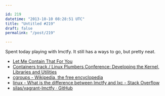 ```yaml
---

id: 219
datetime: "2013-10-10 08:28:51 UTC"
title: "Untitled #219"
draft: false
permalink: "/post/219"

---
```


Spent today playing with lmctfy. It still has a ways to go, but pretty neat. 


* [Let Me Contain That For You](http://www.linuxplumbersconf.org/2013/ocw//system/presentations/1239/original/lmctfy)
* [Containers track / Linux Plumbers Conference: Developing the Kernel, Libraries and Utilities](http://www.linuxplumbersconf.org/2013/ocw/events/LPC2013/tracks/153)
* [cgroups - Wikipedia, the free encyclopedia](https://en.wikipedia.org/wiki/Cgroups)
* [linux - What is the difference between lmctfy and lxc - Stack Overflow](http://stackoverflow.com/questions/19196495/what-is-the-difference-between-lmctfy-and-lxc)
* [silas/vagrant-lmctfy · GitHub](https://github.com/silas/vagrant-lmctfy)


